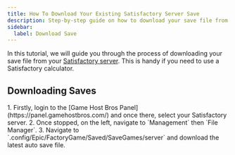 ```yaml
---
title: How To Download Your Existing Satisfactory Server Save
description: Step-by-step guide on how to download your save file from your Satisfactory server.
sidebar:
  label: Download Save
---
```


In this tutorial, we will guide you through the process of downloading your save file from your [Satisfactory server](https://www.gamehostbros.com/satisfactory-server-hosting/). This is handy if you need to use a Satisfactory calculator.

## Downloading Saves

<Steps>
1. Firstly, login to the [Game Host Bros Panel](https://panel.gamehostbros.com/) and once there, select your Satisfactory server.
2. Once stopped, on the left, navigate to `Management` then `File Manager`.
3. Navigate to `.config/Epic/FactoryGame/Saved/SaveGames/server` and download the latest auto save file.
</Steps>